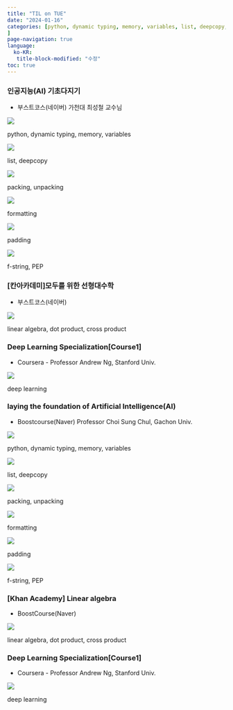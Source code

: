 ```yaml
---
title: "TIL on TUE"
date: "2024-01-16"
categories: [python, dynamic typing, memory, variables, list, deepcopy, packing, unpacking, formatting, padding, f-string, PEP, linear algebra, dot product, cross product, deep learning
]
page-navigation: true
language: 
  ko-KR:
   title-block-modified: "수정"
toc: true
---
```


::: {.content-visible when-profile="ko"}

### 인공지능(AI) 기초다지기

- 부스트코스(네이버) 가천대 최성철 교수님

![](./images/Scan.jpeg)

:::{.callout-note}
python, dynamic typing, memory, variables
:::

![](./images/Scan 1.jpeg)

:::{.callout-note}
list, deepcopy
:::


![](./images/Scan 2.jpeg)

:::{.callout-note}
packing, unpacking
:::

![](./images/Scan 3.jpeg)

:::{.callout-note}
formatting
:::

![](./images/Scan 4.jpeg)

:::{.callout-note}
padding
:::

![](./images/Scan 5.jpeg)

:::{.callout-note}
f-string, PEP
:::

### [칸아카데미]모두를 위한 선형대수학

- 부스트코스(네이버)

![](./images/Scan 6.jpeg)

:::{.callout-note}
linear algebra, dot product, cross product
:::

### Deep Learning Specialization[Course1]

- Coursera - Professor Andrew Ng, Stanford Univ.

![](./images/Scan 7.jpeg)

:::{.callout-note}
deep learning
:::

:::

::: {.content-visible when-profile="en"}

### laying the foundation of Artificial Intelligence(AI) 

- Boostcourse(Naver) Professor Choi Sung Chul, Gachon Univ. 

![](./images/Scan.jpeg)

:::{.callout-note}
python, dynamic typing, memory, variables
:::

![](./images/Scan 1.jpeg)

:::{.callout-note}
list, deepcopy
:::


![](./images/Scan 2.jpeg)

:::{.callout-note}
packing, unpacking
:::

![](./images/Scan 3.jpeg)

:::{.callout-note}
formatting
:::

![](./images/Scan 4.jpeg)

:::{.callout-note}
padding
:::

![](./images/Scan 5.jpeg)

:::{.callout-note}
f-string, PEP
:::

### [Khan Academy] Linear algebra

- BoostCourse(Naver)

![](./images/Scan 6.jpeg)

:::{.callout-note}
linear algebra, dot product, cross product
:::

### Deep Learning Specialization[Course1]

- Coursera - Professor Andrew Ng, Stanford Univ.

![](./images/Scan 7.jpeg)

:::{.callout-note}
deep learning
:::

:::